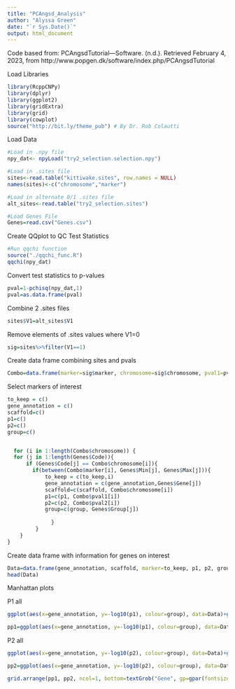 ```yaml
---
title: "PCAngsd_Analysis"
author: "Alyssa Green"
date: "`r Sys.Date()`"
output: html_document
---
```

Code based from: PCAngsdTutorial—Software. (n.d.). Retrieved February 4, 2023, from http://www.popgen.dk/software/index.php/PCAngsdTutorial

Load Libraries
```r
library(RcppCNPy)
library(dplyr)
library(ggplot2)
library(gridExtra)
library(grid)
library(cowplot)
source("http://bit.ly/theme_pub") # By Dr. Rob Colautti
```

Load Data
```r
#Load in .npy file
npy_dat<- npyLoad("try2_selection.selection.npy")

#Load in .sites file
sites<-read.table("kittiwake.sites", row.names = NULL)
names(sites)<-c("chromosome","marker")

#Load in alternate 0/1 .sites file
alt_sites<-read.table("try2_selection.sites")

#Load Genes File
Genes=read.csv("Genes.csv")
```

Create QQplot to QC Test Statistics
```r
#Run qqchi function
source("./qqchi_func.R")
qqchi(npy_dat)
```

Convert test statistics to p-values
```r
pval=1-pchisq(npy_dat,1)
pval=as.data.frame(pval)
```

Combine 2 .sites files
```r
sites$V1=alt_sites$V1
```

Remove elements of .sites values where V1=0
```r
sig=sites%>%filter(V1==1)
```

Create data frame combining sites and pvals
```r
Combo=data.frame(marker=sig$marker, chromosome=sig$chromosome, pval1=pval$V1, pval2=pval$V2)
```

Select markers of interest
```r
to_keep = c()
gene_annotation = c()
scaffold=c()
p1=c()
p2=c()
group=c()


  for (i in 1:length(Combo$chromosome)) {
  for (j in 1:length(Genes$Code)){
      if (Genes$Code[j] == Combo$chromosome[i]){
        if(between(Combo$marker[i], Genes$Min[j], Genes$Max[j])){
            to_keep = c(to_keep,i)
            gene_annotation = c(gene_annotation,Genes$Gene[j])
            scaffold=c(scaffold, Combo$chromosome[i])
            p1=c(p1, Combo$pval1[i])
            p2=c(p2, Combo$pval2[i])
            group=c(group, Genes$Group[j])
            
              }
         }
    }
}

```

Create data frame with information for genes on interest
```r
Data=data.frame(gene_annotation, scaffold, marker=to_keep, p1, p2, group)
head(Data)

```

Manhattan plots

P1 all
```r
ggplot(aes(x=gene_annotation, y=-log10(p1), colour=group), data=Data)+geom_point()+theme_pub()+geom_hline(yintercept=5.4)+xlab("Gene")+ylab("-log10(p-value)")+ theme(axis.text.x = element_text(angle = 90, vjust = 0.5, hjust=1, size=4))+ theme(legend.position = "right")+scale_color_discrete(labels=c("Cytochrome B", "DNA Polymerase", "GRE", "RNA Polymerase","Telomerase", "Thyroid"))+guides(color=guide_legend(title="Gene Group"))

pp1=ggplot(aes(x=gene_annotation, y=-log10(p1), colour=group), data=Data)+geom_point()+theme_pub()+geom_hline(yintercept=5.4, colour="black")+theme(axis.title.x = element_blank(), axis.title.y = element_blank())+ theme(axis.text.x = element_text(angle = 90, vjust = 0.5, hjust=1, size=5))+theme(plot.title = element_text(hjust = 0))+ggtitle("A")
```


P2 all
```r
ggplot(aes(x=gene_annotation, y=-log10(p2), colour=group), data=Data)+geom_point()+theme_pub()+geom_hline(yintercept=5.4)+xlab("Gene")+ylab("-log10(p-value)")+ theme(axis.text.x = element_text(angle = 90, vjust = 0.5, hjust=1, size=4))+ theme(legend.position = "right")+scale_color_discrete(labels=c("Cytochrome B", "DNA Polymerase", "Glucocorticoid", "RNA Polymerase","Telomerase", "Thyroid"))+guides(color=guide_legend(title="Gene Group"))

pp2=ggplot(aes(x=gene_annotation, y=-log10(p2), colour=group), data=Data)+geom_point()+theme_pub()+geom_hline(yintercept=5.4, colour="black")+theme(axis.title.x = element_blank(), axis.title.y = element_blank())+ theme(axis.text.x = element_text(angle = 90, vjust = 0.5, hjust=1, size=5))+theme(plot.title = element_text(hjust = 0))+ggtitle("B")
```


```r
grid.arrange(pp1, pp2, ncol=1, bottom=textGrob("Gene", gp=gpar(fontsize=20)), left=textGrob("-log10(p-value)", gp=gpar( fontsize=20), rot=90))
```

